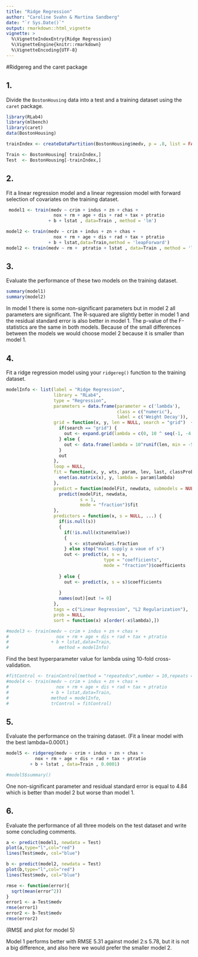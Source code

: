 ```yaml
---
title: "Ridge Regression"
author: "Caroline Svahn & Martina Sandberg"
date: "`r Sys.Date()`"
output: rmarkdown::html_vignette
vignette: >
  %\VignetteIndexEntry{Ridge Regression}
  %\VignetteEngine{knitr::rmarkdown}
  %\VignetteEncoding{UTF-8}
---
```


#Ridgereg and the caret package

## 1.
Divide the `BostonHousing` data into a test and a training dataset using the `caret` package.

```r
library(RLab4)
library(mlbench)
library(caret)
data(BostonHousing)

trainIndex <- createDataPartition(BostonHousing$medv, p = .8, list = FALSE,times = 1)

Train <- BostonHousing[ trainIndex,]
Test  <- BostonHousing[-trainIndex,]
```

## 2.
Fit a linear regression model and a linear regression model with forward selection of covariates on the training dataset.

```r
 model1 <- train(medv ~ crim + indus + zn + chas + 
                  nox + rm + age + dis + rad + tax + ptratio 
                + b + lstat , data=Train , method = 'lm')
```


```r
model2 <- train(medv ~ crim + indus + zn + chas + 
                  nox + rm + age + dis + rad + tax + ptratio 
                + b + lstat,data=Train,method = 'leapForward')
model2 <- train(medv ~ rm +  ptratio + lstat , data=Train , method = 'lm')
```

## 3.
Evaluate the performance of these two models on the training dataset.
```r
summary(model1)
summary(model2)
```

In model 1 there is some non-significant parameters but in model 2 all parameters are significant. The R-squared  are slightly better in model 1 and the residual standard error is also better in model 1. The p-value of the F-statistics are the same in both models. Because of the small differences between the models we would choose model 2 because it is smaller than model 1.

## 4.
Fit a ridge regression model using your `ridgereg()` function to the training dataset.
```r
modelInfo <- list(label = "Ridge Regression",
                  library = "RLab4",
                  type = "Regression",
                  parameters = data.frame(parameter = c('lambda'),
                                          class = c("numeric"),
                                          label = c('Weight Decay')),
                  grid = function(x, y, len = NULL, search = "grid")  {
                    if(search == "grid") {
                      out <- expand.grid(lambda = c(0, 10 ^ seq(-1, -4, length = len - 1)))
                    } else {
                      out <- data.frame(lambda = 10^runif(len, min = -5, 1))
                    }
                    out
                  },
                  loop = NULL,
                  fit = function(x, y, wts, param, lev, last, classProbs, ...) {
                    enet(as.matrix(x), y, lambda = param$lambda)  
                  },
                  predict = function(modelFit, newdata, submodels = NULL) {
                    predict(modelFit, newdata, 
                            s = 1, 
                            mode = "fraction")$fit
                  },
                  predictors = function(x, s = NULL, ...) {
                    if(is.null(s))
                    {
                      if(!is.null(x$tuneValue))
                      {
                        s <- x$tuneValue$.fraction
                      } else stop("must supply a vaue of s")
                      out <- predict(x, s = s,
                                     type = "coefficients",
                                     mode = "fraction")$coefficients
                      
                    } else {
                      out <- predict(x, s = s)$coefficients
                      
                    }
                    names(out)[out != 0]
                  },
                  tags = c("Linear Regression", "L2 Regularization"),
                  prob = NULL,
                  sort = function(x) x[order(-x$lambda),])
```

```r
#model3 <- train(medv ~ crim + indus + zn + chas + 
#                  nox + rm + age + dis + rad + tax + ptratio 
#                + b + lstat,data=Train,
#                   method = modelInfo)
```

Find the best hyperparameter value for lambda using 10-fold cross-validation.
```r
#fitControl <- trainControl(method = "repeatedcv",number = 10,repeats = 10)
#model4 <- train(medv ~ crim + indus + zn + chas + 
#                  nox + rm + age + dis + rad + tax + ptratio 
#                + b + lstat,data=Train,
#                method = modelInfo,
#                trControl = fitControl)
```


## 5.
Evaluate the performance on the training dataset. (Fit a linear model with the best lambda=0.0001.)
```r
model5 <- ridgereg(medv ~ crim + indus + zn + chas + 
           nox + rm + age + dis + rad + tax + ptratio 
         + b + lstat , data=Train , 0.0001)
```

```r
#model5$summary()
```
One non-significant parameter and residual standard error is equal to 4.84 which is better than model 2 but worse than model 1.

## 6. 
Evaluate the performance of all three models on the test dataset and write some concluding comments.
```r
a <- predict(model1, newdata = Test)
plot(a,type="l",col="red")
lines(Test$medv, col="blue")

b <- predict(model2, newdata = Test)
plot(b,type="l",col="red")
lines(Test$medv, col="blue")
```

```r
rmse <- function(error){
  sqrt(mean(error^2))
}
error1 <- a-Test$medv
rmse(error1)
error2 <- b-Test$medv
rmse(error2)
```

(RMSE and plot for model 5)

Model 1 performs better with RMSE 5.31 against model 2:s 5.78, but it is not a big difference, and also here we would prefer the smaller model 2.